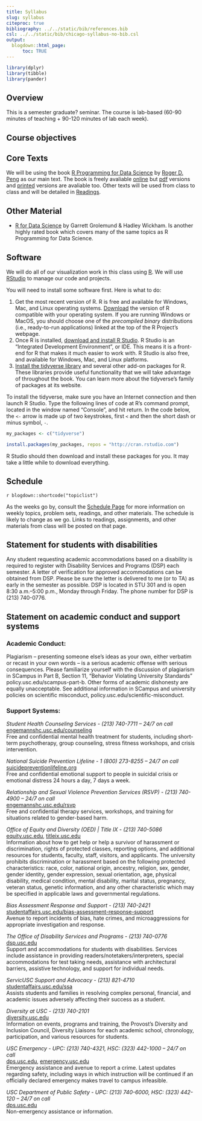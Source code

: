 ```yaml
---
title: Syllabus
slug: syllabus
citeproc: true
bibliography: ../../static/bib/references.bib
csl: ../../static/bib/chicago-syllabus-no-bib.csl
output:
  blogdown::html_page:
      toc: TRUE
---
```


```r
library(dplyr)
library(tibble)
library(pander)
```

[^courseinfo]: {-}
  `r blogdown::shortcode("courseinfo")`


## Overview

This is a semester graduate? seminar. The course is lab-based (60-90 minutes of teaching + 90-120 minutes of lab each week).

## Course objectives



## Core Texts

We will be using the book [R Programming for Data Science](https://leanpub.com/rprogramming) by [Roger D. Peng](http://www.biostat.jhsph.edu/~rpeng/) as our main text. The book is freely avaliable [online](https://bookdown.org/rdpeng/rprogdatascience/) but [pdf](https://leanpub.com/rprogramming) versions and [printed](http://www.lulu.com/shop/http://www.lulu.com/shop/roger-peng/r-programming-for-data-science/paperback/product-22655166.html) versions are avaliable too. Other texts will be used from class to class and will be detailed in [Readings](/reading).

## Other Material 

- [R for Data Science](https://r4ds.had.co.nz/) by Garrett Grolemund & Hadley Wickham. Is another highly rated book which covers many of the same topics as R Programming for Data Science.

## Software

We will do all of our visualization work in this class using [R](https://cran.r-project.org/). We will use [RStudio](https://www.rstudio.com/) to manage our code and projects. 

You will need to install some software first. Here is what to do:

1. Get the most recent version of R. R is free and available for Windows, Mac, and Linux operating systems. [Download](http://cloud.r-project.org) the version of R compatible with your operating system. If you are running Windows or MacOS, you should choose one of the *precompiled binary* distributions (i.e., ready-to-run applications) linked at the top of the R Project's webpage. 
2. Once R is installed, [download and install R Studio](http://rstudio.com). R Studio is an "Integrated Development Environment", or IDE. This means it is a front-end for R that makes it much easier to work with. R Studio is also free, and available for Windows, Mac, and Linux platforms.
3. [Install the tidyverse library](http://tidyverse.org) and several other add-on packages for R. These libraries provide useful functionality that we will take advantage of throughout the book. You can learn more about the tidyverse's family of packages at its website.

  To install the tidyverse, make sure you have an Internet connection and then launch R Studio. Type the following lines of code at R's command prompt, located in the window named "Console", and hit return. In the code below, the `<-` arrow is made up of two keystrokes, first `<` and then the short dash or minus symbol, `-`.

```r
my_packages <- c("tidyverse")

install.packages(my_packages, repos = "http://cran.rstudio.com")
```

R Studio should then download and install these packages for you. It may take a little while to download everything.

## Schedule

`r blogdown::shortcode("topiclist")`

As the weeks go by, consult the [Schedule Page](/schedule/) for more information on weekly topics, problem sets, readings, and other materials. The schedule is likely to change as we go. Links to readings, assignments, and other materials from class will be posted on that page. 


## Statement for students with disabilities

Any student requesting academic accommodations based on a disability is required to register with Disability Services and Programs (DSP) each semester. A letter of verification for approved accommodations can be obtained from DSP. Please be sure the letter is delivered to me (or to TA) as early in the semester as possible. DSP is located in STU 301 and is open 8:30 a.m.–5:00 p.m., Monday through Friday. The phone number for DSP is (213) 740-0776.

## Statement on academic conduct and support systems

### Academic Conduct:

Plagiarism – presenting someone else’s ideas as your own, either verbatim or recast in
your own words – is a serious academic offense with serious consequences. Please
familiarize yourself with the discussion of plagiarism in SCampus in Part B, Section 11,
“Behavior Violating University Standards” policy.usc.edu/scampus-part-b. Other forms
of academic dishonesty are equally unacceptable. See additional information in SCampus
and university policies on scientific misconduct, policy.usc.edu/scientific-misconduct.

### Support Systems:

*Student Health Counseling Services - (213) 740-7711 – 24/7 on call*  
[engemannshc.usc.edu/counseling](engemannshc.usc.edu/counseling)  
Free and confidential mental health treatment for students, including short-term psychotherapy, group counseling, stress fitness workshops, and crisis intervention.

*National Suicide Prevention Lifeline - 1 (800) 273-8255 – 24/7 on call*  
[suicidepreventionlifeline.org](suicidepreventionlifeline.org)  
Free and confidential emotional support to people in suicidal crisis or emotional distress 24 hours a day, 7 days a week.

*Relationship and Sexual Violence Prevention Services (RSVP) - (213) 740-4900 – 24/7 on call*  
[engemannshc.usc.edu/rsvp](engemannshc.usc.edu/rsvp)  
Free and confidential therapy services, workshops, and training for situations related to gender-based harm.

*Office of Equity and Diversity (OED) | Title IX - (213) 740-5086*  
[equity.usc.edu](equity.usc.edu), [titleix.usc.edu](titleix.usc.edu)  
Information about how to get help or help a survivor of harassment or discrimination, rights of protected classes, reporting options, and additional resources for students, faculty, staff, visitors, and applicants. The university prohibits discrimination or harassment based on the following protected characteristics: race, color, national origin, ancestry, religion, sex, gender, gender identity, gender expression, sexual orientation, age, physical disability, medical condition, mental disability, marital status, pregnancy, veteran status, genetic information, and any other characteristic which may be specified in applicable laws and governmental regulations.

*Bias Assessment Response and Support - (213) 740-2421*  
[studentaffairs.usc.edu/bias-assessment-response-support](studentaffairs.usc.edu/bias-assessment-response-support)  
Avenue to report incidents of bias, hate crimes, and microaggressions for appropriate investigation and response.

*The Office of Disability Services and Programs - (213) 740-0776*  
[dsp.usc.edu](dsp.usc.edu)  
Support and accommodations for students with disabilities. Services include assistance in providing readers/notetakers/interpreters, special accommodations for test taking needs, assistance with architectural barriers, assistive technology, and support for individual needs.

*ServicUSC Support and Advocacy - (213) 821-4710*  
[studentaffairs.usc.edu/ssa](studentaffairs.usc.edu/ssa)  
Assists students and families in resolving complex personal, financial, and academic issues adversely affecting their success as a student.

*Diversity at USC - (213) 740-2101*  
[diversity.usc.edu](diversity.usc.edu)  
Information on events, programs and training, the Provost’s Diversity and Inclusion Council, Diversity Liaisons for each academic school, chronology, participation, and various resources for students.

*USC Emergency - UPC: (213) 740-4321, HSC: (323) 442-1000 – 24/7 on call*  
[dps.usc.edu](dps.usc.edu), [emergency.usc.edu](emergency.usc.edu)  
Emergency assistance and avenue to report a crime. Latest updates regarding safety, including ways in which instruction will be continued if an officially declared emergency makes travel to campus infeasible.

*USC Department of Public Safety - UPC: (213) 740-6000, HSC: (323) 442-120 – 24/7 on call*  
[dps.usc.edu](dps.usc.edu)  
Non-emergency assistance or information.



